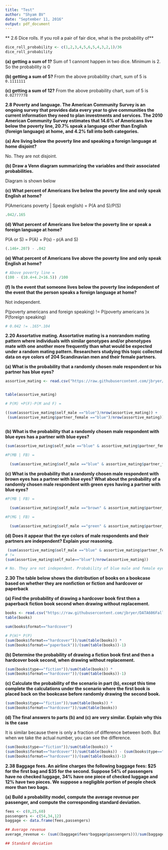 ```yaml
---
title: "Test"
author: "Shyam BV"
date: "September 11, 2016"
output: pdf_document
---
```


** 2.6 Dice rolls. If you roll a pair of fair dice, what is the probability of**


```r

dice_roll_probability <- c(1,2,3,4,5,6,5,4,3,2,1)/36
dice_roll_probability
```

**(a) getting a sum of 1?**
Sum of 1 cannont happen in two dice. Minimum is 2. So the probability is 0

**(b) getting a sum of 5?**
From the above probability chart, sum of 5 is `0.1111111`

**(c) getting a sum of 12?**
From the above probability chart, sum of 5 is `0.02777778`



**2.8 Poverty and language. The American Community Survey is an ongoing survey that provides data every year to give communities the current information they need to plan investments and services. The 2010 American Community Survey estimates that 14.6% of Americans live below the poverty line, 20.7% speak a language other than English (foreign language) at home, and 4.2% fall into both categories.**

**(a) Are living below the poverty line and speaking a foreign language at home disjoint?**
 
No. They are not disjoint. 

**(b) Draw a Venn diagram summarizing the variables and their associated probabilities.**

Diagram is shown below



**(c) What percent of Americans live below the poverty line and only speak English at home?**

 P(Americans poverty | Speak english)  = P(A and S)/P(S)

```r

.042/.165

```

**(d) What percent of Americans live below the poverty line or speak a foreign language at home?**

P(A or S) = P(A) + P(s) - p(A and S)

```r

(.146+.207) - .042

```


**(e) What percent of Americans live above the poverty line and only speak English at home?**



```r

# Above poverty line =
(100 - (10.4+4.2+16.5)) /100

```

**(f) Is the event that someone lives below the poverty line independent of the event that the person speaks a foreign language at home?**

Not independent.

P(poverty americans and foreign speaking) != P(poverty americans )x P(foreign speaking)


```r

# 0.042 != .165*.104 

```


**2.20 Assortative mating. Assortative mating is a nonrandom mating pattern where individuals with similar genotypes and/or phenotypes mate with one another more frequently than what would be expected under a random mating pattern. Researchers studying this topic collected data on eye colors of 204 Scandinavian men and their female partners.**

**(a) What is the probability that a randomly chosen male respondent or his partner has blue eyes?**

```r

assortive_mating <- read.csv("https://raw.githubusercontent.com/jbryer/DATA606Fall2016/master/Data/Data%20from%20openintro.org/Ch%202%20Exercise%20Data/assortive_mating.csv")


table(assortive_mating)

# P(M) +P(F)-P(M and F) = 

((sum(assortive_mating$self_male =="blue")/nrow(assortive_mating)) +
 (sum(assortive_mating$partner_female =="blue")/nrow(assortive_mating)))- (sum(assortive_mating$self_male =="blue" & assortive_mating$partner_female=="blue")/nrow(assortive_mating))



```


**(b) What is the probability that a randomly chosen male respondent with blue eyes has a partner with blue eyes?**

```r
(sum(assortive_mating$self_male =="blue" & assortive_mating$partner_female=="blue")/nrow(assortive_mating))

#P(MB | FB) = 
  
  (sum(assortive_mating$self_male =="blue" & assortive_mating$partner_female=="blue")/nrow(assortive_mating))/(sum(assortive_mating$self_male=="blue")/nrow(assortive_mating))


```


**(c) What is the probability that a randomly chosen male respondent with brown eyes has a partner with blue eyes? What about the probability of a randomly chosen male respondent with green eyes having a partner with blue eyes?**

```r

#P(MB | FB) = 

  (sum(assortive_mating$self_male =="brown" & assortive_mating$partner_female=="blue")/nrow(assortive_mating))/(sum(assortive_mating$self_male=="brown")/nrow(assortive_mating))

#P(MG | FB) = 

  (sum(assortive_mating$self_male =="green" & assortive_mating$partner_female=="blue")/nrow(assortive_mating))/(sum(assortive_mating$self_male=="green")/nrow(assortive_mating))

```


**(d) Does it appear that the eye colors of male respondents and their partners are independent? Explain your reasoning.**

```r
 (sum(assortive_mating$self_male =="blue" & assortive_mating$partner_female=="blue")/nrow(assortive_mating))
# !=
(sum(assortive_mating$self_male=="blue")/nrow(assortive_mating))

# No. They are not independent. Probability of blue male and female eyes are not equal to female blue eyes.
```


**2.30 The table below shows the distribution of books on a bookcase based on whether they are nonfiction or fiction and hardcover or paperback**

**(a) Find the probability of drawing a hardcover book first then a paperback fiction book second when drawing without replacement.**

```r

books <- read.csv("https://raw.githubusercontent.com/jbryer/DATA606Fall2016/master/Data/Data%20from%20openintro.org/Ch%202%20Exercise%20Data/books.csv")
table(books)

sum(books$format=="hardcover")

# P(H)* P(P) 
(sum(books$format=="hardcover"))/sum(table(books)) *
(sum(books$format=="paperback"))/(sum(table(books))-1)


```


**(b) Determine the probability of drawing a fiction book first and then a hardcover book second, when drawing without replacement.**

```r
(sum(books$type=="fiction"))/sum(table(books)) *
(sum(books$format=="hardcover"))/(sum(table(books))-1)

```


**(c) Calculate the probability of the scenario in part (b), except this time complete the calculations under the scenario where the first book is placed back on the bookcase before randomly drawing the second book.**


```r

(sum(books$type=="fiction"))/sum(table(books)) *
(sum(books$format=="hardcover"))/sum(table(books))

```



**(d) The final answers to parts (b) and (c) are very similar. Explain why this is the case**

It is similar because there is only a fraction of difference between both. But when we take the actual number, you can see the difference. 

```r
(sum(books$type=="fiction"))/sum(table(books)) *
(sum(books$format=="hardcover"))/sum(table(books)) - (sum(books$type=="fiction"))/sum(table(books)) *
(sum(books$format=="hardcover"))/(sum(table(books))-1)

```

**2.38 Baggage fees. An airline charges the following baggage fees: $25 for the first bag and $35 for the second. Suppose 54% of passengers have no checked luggage, 34% have one piece of checked luggage and 12% have two pieces. We suppose a negligible portion of people check more than two bags.**


**(a) Build a probability model, compute the average revenue per passenger, and compute the corresponding standard deviation.**

```r

fees <- c(0,25,60)
passengers <- c(54,34,12)
baggage <- data.frame(fees,passengers)

## Average revenue
average_revenue <- (sum((baggage$fees*baggage$passengers)))/sum(baggage$passengers)

## Standard deviation


```
